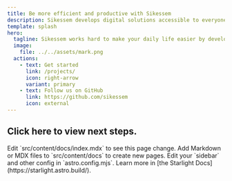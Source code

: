 ```yaml
---
title: Be more efficient and productive with Sikessem
description: Sikessem develops digital solutions accessible to everyone.
template: splash
hero:
  tagline: Sikessem works hard to make your daily life easier by developing ready-to-use digital solutions.
  image:
    file: ../../assets/mark.png
  actions:
    - text: Get started
      link: /projects/
      icon: right-arrow
      variant: primary
    - text: Follow us on GitHub
      link: https://github.com/sikessem
      icon: external
---
```



<div x-data="{open:false}">
	<h2 x-on:click="open=true" x-show="! open">
		<Card title="Next steps" icon="right-caret">
			Click here to view next steps.
		</Card>
	</h2>
	<div x-show="open">
		<CardGrid stagger>
			<Card title="Update content" icon="pencil">
				Edit `src/content/docs/index.mdx` to see this page change.
			</Card>
			<Card title="Add new content" icon="add-document">
				Add Markdown or MDX files to `src/content/docs` to create new pages.
			</Card>
			<Card title="Configure your site" icon="setting">
				Edit your `sidebar` and other config in `astro.config.mjs`.
			</Card>
			<Card title="Read the docs" icon="open-book">
				Learn more in [the Starlight Docs](https://starlight.astro.build/).
			</Card>
		</CardGrid>
	</div>
</div>
